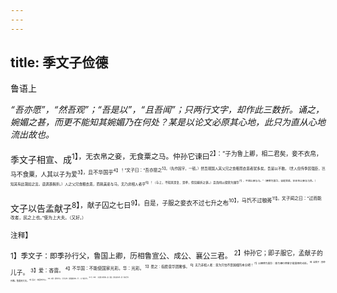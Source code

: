 ```yaml
---
---
---
```

title: 季文子俭德
---



鲁语上

*“吾亦愿”，“然吾观”；“吾是以”，“且吾闻”；只两行文字，却作此三数折。诵之，婉媚之甚，而更不能知其婉媚乃在何处？某是以论文必原其心地，此只为直从心地流出故也。*

季文子相宣、成<sup>1】，无衣帛之妾，无食粟之马。仲孙它谏曰<sup>2】：“子为鲁上卿，相二君矣，妾不衣帛，马不食粟，人其以子为爱<sup>3】，且不华国乎<sup>4】！”文子曰：“吾亦愿之<sup>5】。（先作因字，一顿。）然吾观国人其父兄之食粗而衣恶者犹多矣，吾是以不敢。（世人但传季民强臣，岂知其有此蔼如之言。语调甚婉折。）人之父兄食粗衣恶，而我美妾与马，无乃非相人者乎<sup>6】！（与上，不知其是复、是单，但见婉折之甚。）且吾闻以德荣为国华<sup>7】，不闻以妾与马。”（德荣为国华，自是常语，妙正在以妾与马耳。）

文子以告孟献子<sup>8】，献子囚之七日<sup>9】。自是，子服之妾衣不过七升之布<sup>10】，马饩不过稂莠<sup>11】。文子闻之曰：“过而能改者，民之上也。”使为上大夫。（又好。）

<sup>注释】

<sup>1】季文子：即季孙行父，鲁国上卿，历相鲁宣公、成公、襄公三君。
<sup>2】仲孙它；即子服它，孟献子的儿子。
<sup>3】爱：吝啬。
<sup>4】不华国：不能使国家光彩。华：光彩。
<sup>5】愿之：指愿意华团奢侈。
<sup>6】无乃非相人者：意为只怕不是国相的本分吧！
<sup>7】以德荣为国华：意为德行荣誉才是国家的光彩。
<sup>8】孟献子：即仲孙蔑。鲁国贤大夫。
<sup>9】囚之：拘囚仲孙它。
<sup>10】子服：即仲孙它。七升之布：即很粗的布。升：八十缕为升。
<sup>11】饩（xì戏）：此指牲口的饲料。稂：童粮，害禾苗的杂草。莠：狗尾巴草。